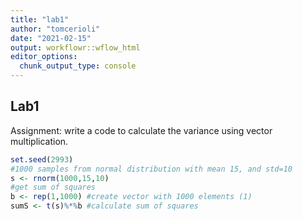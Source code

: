 ---
title: "lab1"
author: "tomcerioli"
date: "2021-02-15"
output: workflowr::wflow_html
editor_options:
  chunk_output_type: console
---

## Lab1 

Assignment: write a code to calculate the variance using vector multiplication.
```{r}
set.seed(2993)
#1000 samples from normal distribution with mean 15, and std=10
s <- rnorm(1000,15,10)
#get sum of squares
b <- rep(1,1000) #create vector with 1000 elements (1) 
sumS <- t(s)%*%b #calculate sum of squares
  
```

